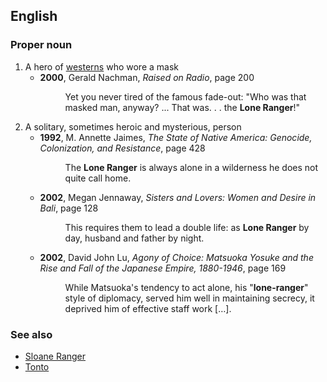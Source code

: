 ==English==
{{Wikipedia}}
===Proper noun===
{{en-proper noun|sg=[[lone|Lone]] [[ranger|Ranger]]}}

# A hero of [[western]]s who wore a mask
#* '''2000''', Gerald Nachman, ''Raised on Radio'', page 200
#*: Yet you never tired of the famous fade-out: "Who was that masked man, anyway? ... That was. . . the '''Lone Ranger'''!"
# A solitary, sometimes heroic and mysterious, person
#* '''1992''', M. Annette Jaimes, ''The State of Native America: Genocide, Colonization, and Resistance'', page 428
#*: The '''Lone Ranger''' is always alone in a wilderness he does not quite call home.
#* '''2002''', Megan Jennaway, ''Sisters and Lovers: Women and Desire in Bali'', page 128
#*: This requires them to lead a double life: as '''Lone Ranger''' by day, husband and father by night.
#* '''2002''', David John Lu, ''Agony of Choice: Matsuoka Yosuke and the Rise and Fall of the Japanese Empire, 1880-1946'', page 169
#*: While Matsuoka's tendency to act alone, his "'''lone-ranger'''" style of diplomacy, served him well in maintaining secrecy, it deprived him of effective staff work […].

===See also===
* [[Sloane Ranger]] <!-- or is it a derived term? -->
* [[Tonto]]